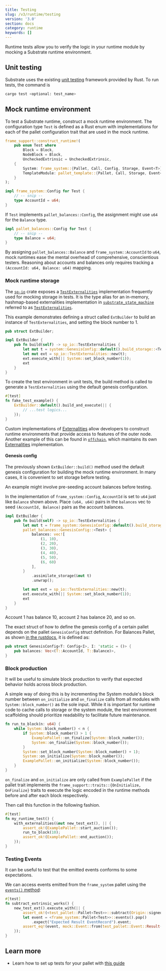 ```yaml
---
title: Testing
slug: /v3/runtime/testing
version: '3.0'
section: docs
category: runtime
keywords: []
---
```


Runtime tests allow you to verify the logic in your runtime module by mocking a Substrate runtime
environment.

## Unit testing

Substrate uses the existing
[unit testing](https://doc.rust-lang.org/rust-by-example/testing/unit_testing.html) framework
provided by Rust. To run tests, the command is

```bash
cargo test <optional: test_name>
```

## Mock runtime environment

To test a Substrate runtime, construct a mock runtime environment. The configuration type `Test`
is defined as a Rust enum with implementations for each of the pallet configuration trait that are
used in the mock runtime.

```rust
frame_support::construct_runtime!(
	pub enum Test where
		Block = Block,
		NodeBlock = Block,
		UncheckedExtrinsic = UncheckedExtrinsic,
	{
		System: frame_system::{Pallet, Call, Config, Storage, Event<T>},
		TemplateModule: pallet_template::{Pallet, Call, Storage, Event<T>},
	}
);

impl frame_system::Config for Test {
	// -- snip --
	type AccountId = u64;
}
```

If `Test` implements `pallet_balances::Config`, the assignment might use `u64` for the `Balance` type.

```rust
impl pallet_balances::Config for Test {
	// -- snip --
	type Balance = u64;
}
```

By assigning `pallet_balances::Balance` and `frame_system::AccountId` to `u64`, mock runtimes ease
the mental overhead of comprehensive, conscientious testers. Reasoning about accounts and balances
only requires tracking a `(AccountId: u64, Balance: u64)` mapping.

### Mock runtime storage

The [`sp-io`](/rustdocs/latest/sp_io/index.html) crate exposes a
[`TestExternalities`](/rustdocs/latest/sp_io/type.TestExternalities.html)
implementation frequently used for mocking storage in tests. It is the type alias for an in-memory,
hashmap-based externalities implementation in
[`substrate_state_machine`](/rustdocs/latest/sp_state_machine/index.html) referred to as
[`TestExternalities`](/rustdocs/latest/sp_state_machine/struct.TestExternalities.html).

This example demonstrates defining a struct called `ExtBuilder` to build an instance of
`TestExternalities`, and setting the block number to 1.

```rust
pub struct ExtBuilder;

impl ExtBuilder {
	pub fn build(self) -> sp_io::TestExternalities {
		let mut t = system::GenesisConfig::default().build_storage::<TestRuntime>().unwrap();
		let mut ext = sp_io::TestExternalities::new(t);
		ext.execute_with(|| System::set_block_number(1));
		ext
	}
}
```

To create the test environment in unit tests, the build method is called to generate a
`TestExternalities` using the default genesis configuration.

```rust
#[test]
fn fake_test_example() {
	ExtBuilder::default().build_and_execute(|| {
		// ...test logics...
	});
}
```

Custom implementations of [Externalities](/rustdocs/latest/sp_externalities/index.html) allow developers
to construct runtime environments that provide access to features of the outer node. Another example
of this can be found in [`offchain`](/rustdocs/latest/sp_core/offchain/index.html), which maintains its own
[Externalities](/rustdocs/latest/sp_core/offchain/trait.Externalities.html) implementation.

#### Genesis config

The previously shown `ExtBuilder::build()` method used the default genesis configuration for
building the mock runtime environment. In many cases, it is convenient to set storage before
testing.

An example might involve pre-seeding account balances before testing.

In the implementation of `frame_system::Config`, `AccountId` is set to `u64` just like `Balance` shown
above. Place `(u64, u64)` pairs in the `balances` vec to seed `(AccountId, Balance)` pairs as the
account balances.

```rust
impl ExtBuilder {
	pub fn build(self) -> sp_io::TestExternalities {
		let mut t = frame_system::GenesisConfig::default().build_storage::<Test>().unwrap();
		pallet_balances::GenesisConfig::<Test> {
			balances: vec![
				(1, 10),
				(2, 20),
				(3, 30),
				(4, 40),
				(5, 50),
				(6, 60)
			],
		}
			.assimilate_storage(&mut t)
			.unwrap();

		let mut ext = sp_io::TestExternalities::new(t);
		ext.execute_with(|| System::set_block_number(1));
		ext
	}
}
```

Account 1 has balance 10, account 2 has balance 20, and so on.

The exact struct of how to define the genesis config of a certain pallet depends on the pallet
`GenesisConfig` struct definition. For Balances Pallet, as shown
[in the rustdocs](/rustdocs/latest/pallet_balances/pallet/struct.GenesisConfig.html), it is defined
as:

```rust
pub struct GenesisConfig<T: Config<I>, I: 'static = ()> {
	pub balances: Vec<(T::AccountId, T::Balance)>,
}
```

### Block production

It will be useful to simulate block production to verify that expected behavior holds across block
production.

A simple way of doing this is by incrementing the System module's block number between `on_initialize` and
`on_finalize` calls from all modules with `System::block_number()` as the sole input. While it is
important for runtime code to cache calls to storage or
the system module, the test environment scaffolding should prioritize readability to facilitate
future maintenance.

```rust
fn run_to_block(n: u64) {
	while System::block_number() < n {
		if System::block_number() > 1 {
			ExamplePallet::on_finalize(System::block_number());
			System::on_finalize(System::block_number());
		}
		System::set_block_number(System::block_number() + 1);
		System::on_initialize(System::block_number());
		ExamplePallet::on_initialize(System::block_number());
	}
}
```

`on_finalize` and `on_initialize` are only called from `ExamplePallet` if the pallet trait
implements the `frame_support::traits::{OnInitialize, OnFinalize}` traits to execute the logic
encoded in the runtime methods before and after each block respectively.

Then call this function in the following fashion.

```rust
#[test]
fn my_runtime_test() {
	with_externalities(&mut new_test_ext(), || {
		assert_ok!(ExamplePallet::start_auction());
		run_to_block(10);
		assert_ok!(ExamplePallet::end_auction());
	});
}
```

### Testing Events

It can be useful to test that the emitted events conforms to some expectations.

We can access events emitted from the `frame_system` pallet using the [`events()` method](https://docs.substrate.io/rustdocs/latest/frame_system/pallet/struct.Pallet.html#method.events):

```rust
#[test]
fn subtract_extrinsic_works() {
	new_test_ext().execute_with(|| {
		assert_ok!(<test_pallet::Pallet<Test>>::subtract(Origin::signed(1), 42, 12));
		let event = <frame_system::Pallet<Test>>::events().pop()
			.expect("Expected Result EventRecord").event;
		assert_eq!(event, mock::Event::from(test_pallet::Event::Result(42 - 12)));
	});
}
```


## Learn more

- Learn how to set up tests for your pallet with [this guide](/how-to-guides/v3/testing/basics/)
